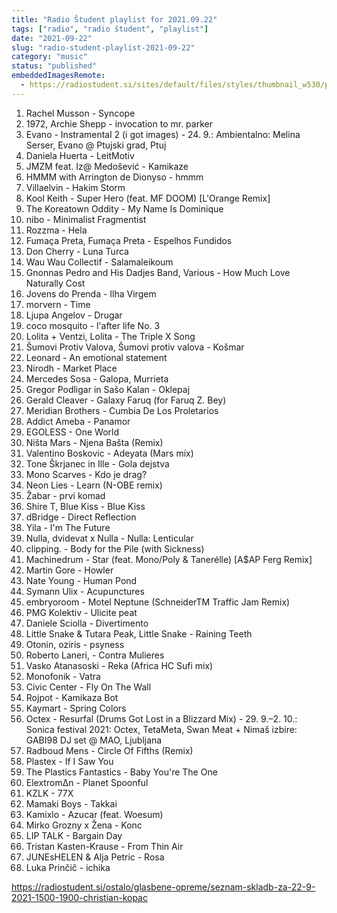 ```yaml
---
title: "Radio Študent playlist for 2021.09.22"
tags: ["radio", "radio študent", "playlist"]
date: "2021-09-22"
slug: "radio-student-playlist-2021-09-22"
category: "music"
status: "published"
embeddedImagesRemote:
  - https://radiostudent.si/sites/default/files/styles/thumbnail_w530/public/slike/2021-09-22-seznam-skladb-za-22-9-2021-1500-1900-christian-kopac-129597.jpg
---
```



1. Rachel Musson - Syncope
2. 1972, Archie Shepp - invocation to mr. parker
3. Evano - Instramental 2 (i got images) - 24. 9.: Ambientalno: Melina Serser, Evano @ Ptujski grad, Ptuj
4. Daniela Huerta - LeitMotiv
5. JMZM feat. Iz@ Medošević - Kamikaze
6. HMMM with Arrington de Dionyso - hmmm
7. Villaelvin - Hakim Storm
8. Kool Keith - Super Hero (feat. MF DOOM) [L'Orange Remix]
9. The Koreatown Oddity - My Name Is Dominique
10. nibo - Minimalist Fragmentist
11. Rozzma - Hela
12. Fumaça Preta, Fumaça Preta - Espelhos Fundidos
13. Don Cherry - Luna Turca
14. Wau Wau Collectif - Salamaleikoum
15. Gnonnas Pedro and His Dadjes Band, Various - How Much Love Naturally Cost
16. Jovens do Prenda - Ilha Virgem
17. morvern - Time
18. Ljupa Angelov - Drugar
19. coco mosquito - l'after life No. 3
20. Lolita + Ventzi, Lolita - The Triple X Song
21. Šumovi Protiv Valova, Šumovi protiv valova - Košmar
22. Leonard - An emotional statement
23. Nirodh - Market Place
24. Mercedes Sosa - Galopa, Murrieta
25. Gregor Podligar in Sašo Kalan - Oklepaj
26. Gerald Cleaver - Galaxy Faruq (for Faruq Z. Bey)
27. Meridian Brothers - Cumbia De Los Proletarios
28. Addict Ameba - Panamor
29. EGOLESS - One World
30. Ništa Mars - Njena Bašta (Remix)
31. Valentino Boskovic - Adeyata (Mars mix)
32. Tone Škrjanec in Ille - Gola dejstva
33. Mono Scarves - Kdo je drag?
34. Neon Lies - Learn (N-OBE remix)
35. Žabar - prvi komad
36. Shire T, Blue Kiss - Blue Kiss
37. dBridge - Direct Reflection
38. Yila - I'm The Future
39. Nulla, dvidevat x Nulla - Nulla: Lenticular
40. clipping. - Body for the Pile (with Sickness)
41. Machinedrum - Star (feat. Mono/Poly & Tanerélle) [A$AP Ferg Remix]
42. Martin Gore - Howler
43. Nate Young - Human Pond
44. Symann Ulix - Acupunctures
45. embryoroom - Motel Neptune (SchneiderTM Traffic Jam Remix)
46. PMG Kolektiv - Ulicite peat
47. Daniele Sciolla - Divertimento
48. Little Snake & Tutara Peak, Little Snake - Raining Teeth
49. Otonin, oziris - psyness
50. Roberto Laneri, - Contra Mulieres
51. Vasko Atanasoski - Reka (Africa HC Sufi mix)
52. Monofonik - Vatra
53. Civic Center - Fly On The Wall
54. Rojpot - Kamikaza Bot
55. Kaymart - Spring Colors
56. Octex - Resurfal (Drums Got Lost in a Blizzard Mix) - 29. 9.–2. 10.: Sonica festival 2021: Octex, TetaMeta, Swan Meat + Nimaš izbire: GABI98 DJ set @ MAO, Ljubljana
57. Radboud Mens - Circle Of Fifths (Remix)
58. Plastex - If I Saw You
59. The Plastics Fantastics - Baby You're The One
60. ElextromΔn - Planet Spoonful
61. KZLK - 77X
62. Mamaki Boys - Takkai
63. Kamixlo - Azucar (feat. Woesum)
64. Mirko Grozny x Žena - Konc
65. LIP TALK - Bargain Day
66. Tristan Kasten-Krause - From Thin Air
67. JUNEsHELEN & Alja Petric - Rosa
68. Luka Prinčič - ichika

<https://radiostudent.si/ostalo/glasbene-opreme/seznam-skladb-za-22-9-2021-1500-1900-christian-kopac>

<div
  style={{
    gridArea: "1/1",
    position: "relative",
    placeItems: "center",
    display: "grid",
  }}
>
  <GatsbyImage
    style={{ marginTop: "2em" }}
    imgStyle={{ border: "3px dotted tomato" }}
    alt=""
    image={getImage(props.remoteImages[0])}
  />
</div>
